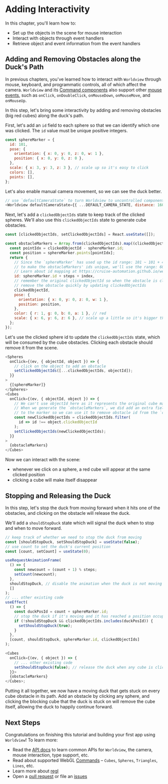 
# Adding Interactivity

In this chapter, you'll learn how to:

- Set up the objects in the scene for mouse interaction
- Interact with objects through event handlers
- Retrieve object and event information from the event handlers

## Adding and Removing Obstacles along the Duck's Path

In previous chapters, you've learned how to interact with `Worldview` through mouse, keyboard, and programmatic controls, all of which affect the camera. `Worldview` and its [Command components](#/docs/api/command) also support other [mouse events](#/docs/api/mouse-events), such as `onClick`, `onDoubleClick`, `onMouseDown`, `onMouseMove`, and `onMouseUp`.

In this step, let's bring some interactivity by adding and removing obstacles (big red cubes) along the duck's path.

First, let's add an `id` field to each sphere so that we can identify which one was clicked. The `id` value must be unique positive integers.

```js
const sphereMarker = {
  id: 101,
  pose: {
    orientation: { x: 0, y: 0, z: 0, w: 1 },
    position: { x: 0, y: 0, z: 0 },
  },
  scale: { x: 3, y: 3, z: 3 }, // scale up so it's easy to click
  colors: [],
  points: [],
};
```

Let's also enable manual camera movement, so we can see the duck better.

```js
// use `defaultCameraState` to turn Worldview to uncontrolled component
<Worldview defaultCameraState={{ ...DEFAULT_CAMERA_STATE, distance: 160 }}>
```

Next, let's add a `clickedObjectIds` state to keep track of the clicked spheres. We'll also use this `clickedObjectIds` state to generate cube obstacles.

```js
const [clickedObjectIds, setClickedObjectIds] = React.useState([]);

const obstacleMarkers = Array.from(clickedObjectIds).map((clickedObjectId, index) => {
  const pointIdx = clickedObjectId - sphereMarker.id;
  const position = sphereMarker.points[pointIdx];
  return {
    // Since the `sphereMarker` has used up the id range: 101 ~ 101 + 499 (inclusive, each id represent one sphere object),
    // to make the obstacleMarkers' ids unique, we'll use the range: 600 (sphereMarker.id + step) + index.
    // Learn about id mapping at https://cruise-automation.github.io/webviz/worldview/#/docs/api/mouse-events
    id: sphereMarker.id + steps + index,
    // remember the original clickedObjectId so when the obstacle is clicked, we can
    // remove the obstacle quickly by updating clickedObjectIds
    clickedObjectId,
    pose: {
      orientation: { x: 0, y: 0, z: 0, w: 1 },
      position: position,
    },
    color: { r: 1, g: 0, b: 0, a: 1 }, // red
    scale: { x: 6, y: 6, z: 6 }, // scale up a little so it's bigger than the spheres
  };
});
```

Let's use the clicked sphere id to update the `clickedObjectIds` state, which will be consumed by the cube obstacles. Clicking each obstacle should remove it from the scene.

```js
<Spheres
  onClick={(ev, { objectId, object }) => {
    // click on the object to add an obstacle
    setClickedObjectIds([...clickedObjectIds, objectId]);
  }}
>
  {[sphereMarker]}
</Spheres>
<Cubes
  onClick={(ev, { objectId, object }) => {
    // We can't use objectId here as it represents the original cube marker's id.
    // When we generate the `obstacleMarkers`, we did add an extra field `clickedObjectId`
    // to the marker so we can use it to remove obstacle id from the `clickedObjectIds`
    const newClickedObjectIds = clickedObjectIds.filter(
      id => id !== object.clickedObjectId
    );
    setClickedObjectIds(newClickedObjectIds);
  }}
>
  {obstacleMarkers}
</Cubes>
```

Now we can interact with the scene:

- whenever we click on a sphere, a red cube will appear at the same clicked position
- clicking a cube will make itself disappear

<C31AddRemoveObstacles />

## Stopping and Releasing the Duck

In this step, let's stop the duck from moving forward when it hits one of the obstacles, and clicking on the obstacle will release the duck.

We'll add a `shouldStopDuck` state which will signal the duck when to stop and when to move forward.

```js
// keep track of whether we need to stop the duck from moving
const [shouldStopDuck, setShouldStopDuck] = useState(false);
// use count to set the duck's current position
const [count, setCount] = useState(0);

useRequestAnimationFrame(
  () => {
    const newcount = (count + 1) % steps;
    setCount(newcount);
  },
  shouldStopDuck, // disable the animation when the duck is not moving
  []
);
// ... other existing code
useEffect(
  () => {
    const duckPosId = count + sphereMarker.id;
    // stop the duck if it's moving and it has reached a position occupied by an obstacle
    if (!shouldStopDuck && clickedObjectIds.includes(duckPosId)) {
      setShouldStopDuck(true);
    }
  },
  [count, shouldStopDuck, sphereMarker.id, clickedObjectIds]
);

<Cubes
  onClick={(ev, { object }) => {
    // ... other existing code
    setShouldStopDuck(false); // release the duck when any cube is clicked
  }}>
  {obstacleMarkers}
</Cubes>;
```

Putting it all together, we now have a moving duck that gets stuck on every cube obstacle in its path. Add an obstacle by clicking any sphere, and clicking the blocking cube that the duck is stuck on will remove the cube itself, allowing the duck to happily continue forward.

<C32StopReleaseDuck />

## Next Steps

Congratulations on finishing this tutorial and building your first app using `Worldview`! To learn more:

- Read the [API docs](#/docs/api) to learn common APIs for `Worldview`, the camera, mouse interaction, type support, etc.
- Read about supported WebGL [Commands](#/docs/commands) – `Cubes`, `Spheres`, `Triangles`, `Lines`, etc.
- Learn more about [regl](http://regl.party/)
- Open a  [pull request](https://github.com/cruise-automation/webviz/pulls) or file an [issues](https://github.com/cruise-automation/webviz/issues)
